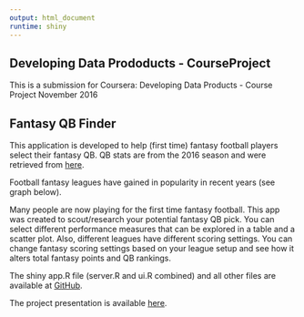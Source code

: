 ---
output: html_document 
runtime: shiny
---
## Developing Data Prododucts - CourseProject
This is a submission for Coursera: Developing Data Products - Course Project November 2016

## Fantasy QB Finder

This application is developed to help (first time) fantasy football players select their fantasy QB. QB stats are from the 2016 season and were retrieved from [here](https://nathanbrixius.wordpress.com/category/fantasy-football).

Football fantasy leagues have gained in popularity in recent years (see graph below). 

Many people are now playing for the first time fantasy football. This app was created to scout/research your potential fantasy QB pick.
You can select different performance measures that can be explored in a table and a scatter plot. Also, different leagues have different scoring settings. You can change fantasy scoring settings based on your league setup and see how it alters total fantasy points and QB rankings.


The shiny app.R file (server.R and ui.R combined) and all other files are available at [GitHub](https://github.com/DataSharer07/ShinyApp).

The project presentation is available [here](http://rpubs.com/DataSharer07/ShinyQBApp).